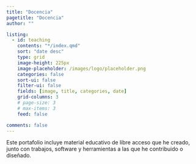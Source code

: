 ```yaml
---
title: "Docencia"
pagetitle: "Docencia"
author: ""

listing: 
  - id: teaching
    contents: "*/index.qmd"
    sort: "date desc"
    type: grid
    image-height: 225px
    image-placeholder: /images/logo/placeholder.png
    categories: false
    sort-ui: false
    filter-ui: false
    fields: [image, title, categories, date]
    grid-columns: 3
    # page-size: 3
    # max-items: 3
    feed: false

comments: false
---
```


Este portafolio incluye material educativo de libre acceso que he creado, junto con trabajos, software y herramientas a las que he contribuido o diseñado.

::: {#teaching}
:::
